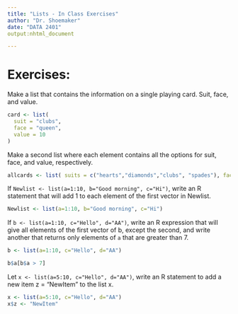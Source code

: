 ```yaml
---
title: "Lists - In Class Exercises"
author: "Dr. Shoemaker"
date: "DATA 2401"
output:nhtml_document

---
```


# Exercises: 

Make a list that contains the information on a single playing card. Suit, face, and value. 

```r
card <- list(
  suit = "clubs",
  face = "queen",
  value = 10
)


```


Make a second list where each element contains all the options for suit, face, and value, respectively. 

```r
allcards <- list( suits = c("hearts","diamonds","clubs", "spades"), face = c("ace","two","three","four","five","six","seven","eight","nine","ten","jack","queen","king","joker"), value = c(1,2,3,4,5,6,7,8,9,10,10,10,10,10))

```


If `Newlist <- list(a=1:10, b="Good morning", c="Hi")`, write an R statement that will add 1 to each element of the first vector in Newlist.

```r
Newlist <- list(a=1:10, b="Good morning", c="Hi")


```

If `b <- list(a=1:10, c="Hello", d="AA")`, write an R expression that will give all elements of the first vector of b, except the second, and write another that returns only elements of `a` that are greater than 7.

```r
b <- list(a=1:10, c="Hello", d="AA")

b$a[b$a > 7]

```

Let `x <- list(a=5:10, c="Hello", d="AA")`, write an R statement to add a new item z = "NewItem" to the list x.

```r
x <- list(a=5:10, c="Hello", d="AA")
x$z <- "NewItem"

```
